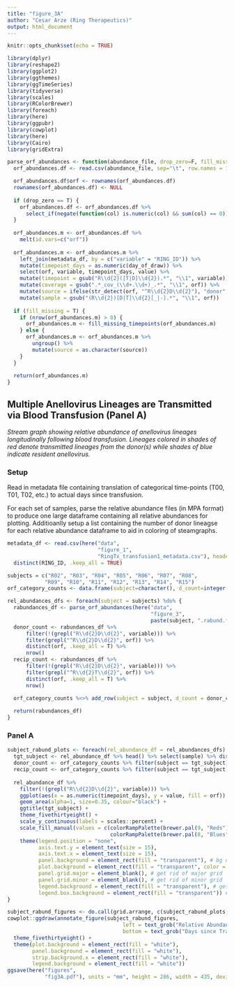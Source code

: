 ```yaml
---
title: "figure_3A"
author: "Cesar Arze (Ring Therapeutics)"
output: html_document
---
```


```r
knitr::opts_chunk$set(echo = TRUE)

library(dplyr)
library(reshape2)
library(ggplot2)
library(ggthemes)
library(ggTimeSeries)
library(tidyverse)
library(scales)
library(RColorBrewer)
library(foreach)
library(here)
library(ggpubr)
library(cowplot)
library(here)
library(Cairo)
library(gridExtra)

parse_orf_abundances <- function(abundance_file, drop_zero=F, fill_missing=F) {
  orf_abundances.df <- read.csv(abundance_file, sep="\t", row.names = 1, header=TRUE)

  orf_abundances.df$orf <- rownames(orf_abundances.df)
  rownames(orf_abundances.df) <- NULL
  
  if (drop_zero == T) {
    orf_abundances.df <- orf_abundances.df %>% 
      select_if(negate(function(col) is.numeric(col) && sum(col) == 0))
  }
  
  orf_abundances.m <- orf_abundances.df %>%
    melt(id.vars=c("orf"))
    
  orf_abundances.m <- orf_abundances.m %>% 
    left_join(metadata_df, by = c("variable" = "RING_ID")) %>%
    mutate(timepoint_days = as.numeric(day_of_draw)) %>%
    select(orf, variable, timepoint_days, value) %>%
    mutate(timepoint = gsub("R\\d{2}([T|D]\\d{2}).*", "\\1", variable)) %>% 
    mutate(coverage = gsub(".*_cov_(\\d+.\\d+)_.*", "\\1", orf)) %>%
    mutate(source = ifelse(str_detect(orf, "^R\\d{2}D\\d{2}"), "donor", "recipient")) %>%
    mutate(sample = gsub("(R\\d{2})[D|T]\\d{2}[_|-].*", "\\1", orf))
  
  if (fill_missing = T) {
    if (nrow(orf_abundances.m) > 0) {
      orf_abundances.m <- fill_missing_timepoints(orf_abundances.m)
    } else {
      orf_abundances.m <- orf_abundances.m %>%
        ungroup() %>%
        mutate(source = as.character(source))
    }
  }
  
  return(orf_abundances.m)
}
```

## Multiple Anellovirus Lineages are Transmitted via Blood Transfusion (Panel A)
*Stream graph showing relative abundance of anellovirus lineages longitudinally following blood transfusion.*
*Lineages colored in shades of red denote transmitted lineages from the donor(s) while shades of blue indicate resident anellovirus.*


### Setup

Read in metadata file containing translation of categorical time-points (T00, T01, T02, etc.) to actual days since transfusion. 

For each set of samples, parse the relative abundance files (in MPA format) to produce one large dataframe containing all
relative abundances for plotting. Additioanlly setup a list containing the number of donor lineagse for each relative abundance
dataframe to aid in coloring of steamgraphs.

```r

metadata_df <- read.csv(here("data", 
                             "figure_1", 
                             "RingTx_transfusion1_metadata.csv"), header = TRUE) %>%
  distinct(RING_ID, .keep_all = TRUE)

subjects = c("R02", "R03", "R04", "R05", "R06", "R07", "R08",
            "R09", "R10", "R11", "R12", "R13", "R14", "R15")
orf_category_counts <- data.frame(subject=character(), d_count=integer(), r_count=integer())

rel_abundances_dfs <- foreach(subject = subjects) %do% {
  rabundances_df <- parse_orf_abundances(here("data",
                                              "figure_3",
                                              paste(subject, ".rabund.final.txt", sep = "")), drop_zero = T)
  donor_count <- rabundances_df %>% 
      filter(!(grepl("R\\d{2}D\\d{2}", variable))) %>%
      filter(grepl("^R\\d{2}D\\d{2}", orf)) %>%
      distinct(orf, .keep_all = T) %>%
      nrow()
  recip_count <- rabundances_df %>% 
      filter(!(grepl("R\\d{2}D\\d{2}", variable))) %>%
      filter(grepl("^R\\d{2}T\\d{2}", orf)) %>%
      distinct(orf, .keep_all = T) %>%
      nrow()
  
  orf_category_counts %<>% add_row(subject = subject, d_count = donor_count, r_count = recip_count)

  return(rabundances_df)
}

```

### Panel A

```r

subject_rabund_plots <- foreach(rel_abundance_df = rel_abundances_dfs) %do% {
  tgt_subject <- rel_abundance_df %>% head() %>% select(sample) %>% distinct() %>% pull()
  donor_count <- orf_category_counts %>% filter(subject == tgt_subject) %>% select(d_count) %>% pull()
  recip_count <- orf_category_counts %>% filter(subject == tgt_subject) %>% select(r_count) %>% pull()
  
  rel_abundance_df %>%
    filter(!(grepl("R\\d{2}D\\d{2}", variable))) %>%
    ggplot(aes(x = as.numeric(timepoint_days), y = value, fill = orf)) +
    geom_area(alpha=1, size=0.35, colour="black") +
    ggtitle(tgt_subject) +
    theme_fivethirtyeight() +
    scale_y_continuous(labels = scales::percent) +
    scale_fill_manual(values = c(colorRampPalette(brewer.pal(9, "Reds")[6:9])(donor_count),
                                 colorRampPalette(brewer.pal(8, "Blues")[3:8])(recip_count))) +
    theme(legend.position = "none",
          axis.text.y = element_text(size = 15),
          axis.text.x = element_text(size = 15),
          panel.background = element_rect(fill = "transparent"), # bg of the panel
          plot.background = element_rect(fill = "transparent", color = NA), # bg of the plot
          panel.grid.major = element_blank(), # get rid of major grid
          panel.grid.minor = element_blank(), # get rid of minor grid
          legend.background = element_rect(fill = "transparent"), # get rid of legend bg
          legend.box.background = element_rect(fill = "transparent")) # get rid of legend panel bg)
}

subject_rabund_figures <- do.call(grid.arrange, c(subject_rabund_plots, ncol=4))
cowplot::ggdraw(annotate_figure(subject_rabund_figures,
                                     left = text_grob("Relative Abundance", size = 18, rot = 90, face = "bold"),
                                     bottom = text_grob("Days since Transfusion", size = 18, face = "bold"))) +
  theme_fivethirtyeight() +
  theme(plot.background = element_rect(fill = "white"),
        panel.background = element_rect(fill = "white"),
        strip.background.x = element_rect(fill = "white"),
        legend.background = element_rect(fill = "white"))
ggsave(here("figures",
            "fig3A.pdf"), units = "mm", height = 286, width = 435, device = cairo_pdf, scale = 1)
```

